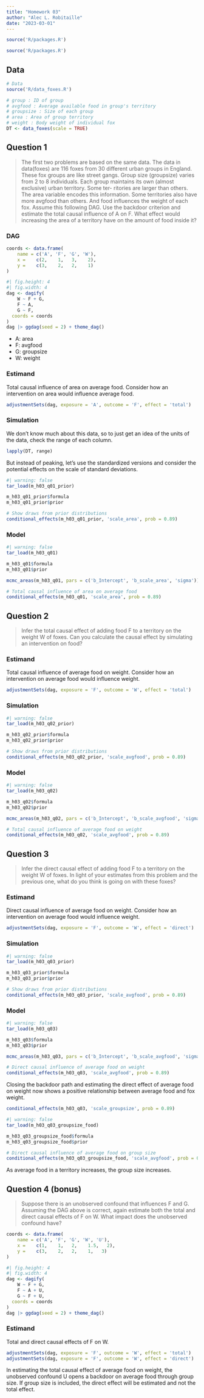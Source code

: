 ```yaml
---
title: "Homework 03"
author: "Alec L. Robitaille"
date: "2023-03-01"
---
```


```r
source('R/packages.R')
```

```r
source('R/packages.R')
```


## Data 
```r
# Data
source('R/data_foxes.R')

# group : ID of group
# avgfood : Average available food in group's territory
# groupsize : Size of each group
# area : Area of group territory
# weight : Body weight of individual fox
DT <- data_foxes(scale = TRUE)
```


## Question 1
> The first two problems are based on the same data. The data in data(foxes) are
116 foxes from 30 different urban groups in England. These fox groups are like
street gangs. Group size (groupsize) varies from 2 to 8 individuals. Each group
maintains its own (almost exclusive) urban territory. Some ter- ritories are
larger than others. The area variable encodes this information. Some territories
also have more avgfood than others. And food influences the weight of each fox.
Assume this following DAG. Use the backdoor criterion and estimate the total
causal influence of A on F. What effect would increasing the area of a territory
have on the amount of food inside it?


### DAG
```r
coords <- data.frame(
	name = c('A', 'F', 'G', 'W'),
	x =    c(2,    1,   3,    2),
	y =    c(3,    2,   2,    1)
)
```

```r
#| fig.height: 4
#| fig.width: 4
dag <- dagify(
	W ~ F + G,
	F ~ A,
	G ~ F,
  coords = coords
)
dag |> ggdag(seed = 2) + theme_dag()
```

- A: area
- F: avgfood
- G: groupsize
- W: weight



### Estimand

Total causal influence of area on average food. Consider how an intervention
on area would influence average food. 


```r
adjustmentSets(dag, exposure = 'A', outcome = 'F', effect = 'total')
```


### Simulation

We don't know much about this data, so to just get an idea of the units
of the data, check the range of each column.

```r
lapply(DT, range)
```


But instead of peaking, let's use the standardized versions and consider the 
potential effects on the scale of standard deviations. 

```r
#| warning: false
tar_load(m_h03_q01_prior)

m_h03_q01_prior$formula
m_h03_q01_prior$prior

# Show draws from prior distributions
conditional_effects(m_h03_q01_prior, 'scale_area', prob = 0.89)
```

### Model

```r
#| warning: false
tar_load(m_h03_q01)

m_h03_q01$formula
m_h03_q01$prior

mcmc_areas(m_h03_q01, pars = c('b_Intercept', 'b_scale_area', 'sigma'))

# Total causal influence of area on average food 
conditional_effects(m_h03_q01, 'scale_area', prob = 0.89)
```


## Question 2

> Infer the total causal effect of adding food F to a territory on the weight W of
foxes. Can you calculate the causal effect by simulating an intervention on
food?


### Estimand

Total causal influence of average food on weight. Consider how an intervention
on average food would influence weight. 


```r
adjustmentSets(dag, exposure = 'F', outcome = 'W', effect = 'total')
```



### Simulation

```r
#| warning: false
tar_load(m_h03_q02_prior)

m_h03_q02_prior$formula
m_h03_q02_prior$prior

# Show draws from prior distributions
conditional_effects(m_h03_q02_prior, 'scale_avgfood', prob = 0.89)
```

### Model

```r
#| warning: false
tar_load(m_h03_q02)

m_h03_q02$formula
m_h03_q02$prior

mcmc_areas(m_h03_q02, pars = c('b_Intercept', 'b_scale_avgfood', 'sigma'))

# Total causal influence of average food on weight
conditional_effects(m_h03_q02, 'scale_avgfood', prob = 0.89)
```



## Question 3

> Infer the direct causal effect of adding food F to a territory on the weight W
of foxes. In light of your estimates from this problem and the previous one,
what do you think is going on with these foxes?


### Estimand

Direct causal influence of average food on weight. Consider how an intervention
on average food would influence weight. 


```r
adjustmentSets(dag, exposure = 'F', outcome = 'W', effect = 'direct')
```



### Simulation

```r
#| warning: false
tar_load(m_h03_q03_prior)

m_h03_q03_prior$formula
m_h03_q03_prior$prior

# Show draws from prior distributions
conditional_effects(m_h03_q03_prior, 'scale_avgfood', prob = 0.89)
```

### Model

```r
#| warning: false
tar_load(m_h03_q03)

m_h03_q03$formula
m_h03_q03$prior

mcmc_areas(m_h03_q03, pars = c('b_Intercept', 'b_scale_avgfood', 'sigma'))

# Direct causal influence of average food on weight
conditional_effects(m_h03_q03, 'scale_avgfood', prob = 0.89)
```

Closing the backdoor path and estimating the direct effect of average food
on weight now shows a positive relationship between average food and fox weight. 


```r
conditional_effects(m_h03_q03, 'scale_groupsize', prob = 0.89)

#| warning: false
tar_load(m_h03_q03_groupsize_food)

m_h03_q03_groupsize_food$formula
m_h03_q03_groupsize_food$prior

# Direct causal influence of average food on group size
conditional_effects(m_h03_q03_groupsize_food, 'scale_avgfood', prob = 0.89)
```

As average food in a territory increases, the group size increases. 



## Question 4 (bonus)

> Suppose there is an unobserved confound that influences F and G.
Assuming the DAG above is correct, again estimate both the total and
direct causal effects of F on W. What impact does the unobserved confound have?


```r
coords <- data.frame(
	name = c('A', 'F', 'G', 'W', 'U'),
	x =    c(1,    1,   2,    1.5,   2),
	y =    c(3,    2,   2,    1,   3)
)
```

```r
#| fig.height: 4
#| fig.width: 4
dag <- dagify(
	W ~ F + G,
	F ~ A + U,
	G ~ F + U,
  coords = coords
)
dag |> ggdag(seed = 2) + theme_dag()
```

### Estimand

Total and direct causal effects of F on W. 


```r
adjustmentSets(dag, exposure = 'F', outcome = 'W', effect = 'total')
adjustmentSets(dag, exposure = 'F', outcome = 'W', effect = 'direct')
```

In estimating the total causal effect of average food on weight, the 
unobserved confound U opens a backdoor on average food through 
group size. If group size is included, the direct effect will be estimated
and not the total effect. 
